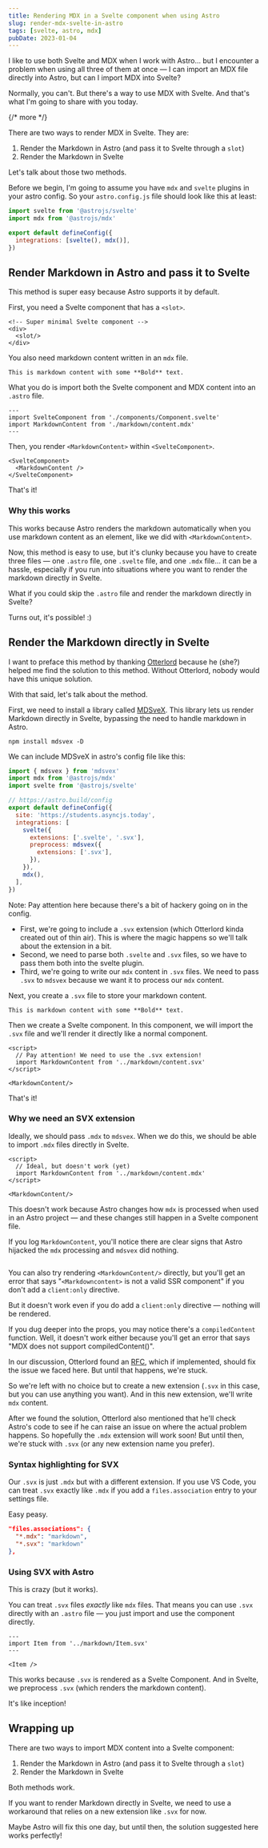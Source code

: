 ```yaml
---
title: Rendering MDX in a Svelte component when using Astro
slug: render-mdx-svelte-in-astro
tags: [svelte, astro, mdx]
pubDate: 2023-01-04
---
```


I like to use both Svelte and MDX when I work with Astro... but I encounter a problem when using all three of them at once — I can import an MDX file directly into Astro, but can I import MDX into Svelte?

Normally, you can't. But there's a way to use MDX with Svelte. And that's what I'm going to share with you today.

{/* more */}

There are two ways to render MDX in Svelte. They are:

1. Render the Markdown in Astro (and pass it to Svelte through a `slot`)
2. Render the Markdown in Svelte

Let's talk about those two methods.

Before we begin, I'm going to assume you have `mdx` and `svelte` plugins in your astro config. So your `astro.config.js` file should look like this at least:

```js
import svelte from '@astrojs/svelte'
import mdx from '@astrojs/mdx'

export default defineConfig({
  integrations: [svelte(), mdx()],
})
```

## Render Markdown in Astro and pass it to Svelte

This method is super easy because Astro supports it by default.

First, you need a Svelte component that has a `<slot>`.

```svelte
<!-- Super minimal Svelte component -->
<div>
  <slot/>
</div>
```

You also need markdown content written in an `mdx` file.

```mdx
This is markdown content with some **Bold** text.
```

What you do is import both the Svelte component and MDX content into an `.astro` file.

```astro
---
import SvelteComponent from './components/Component.svelte'
import MarkdownContent from './markdown/content.mdx'
---
```

Then, you render `<MarkdownContent>` within `<SvelteComponent>`.

```svelte
<SvelteComponent>
  <MarkdownContent />
</SvelteComponent>
```

That's it!

### Why this works

This works because Astro renders the markdown automatically when you use markdown content as an element, like we did with `<MarkdownContent>`.

Now, this method is easy to use, but it's clunky because you have to create three files — one `.astro` file, one `.svelte` file, and one `.mdx` file... it can be a hassle, especially if you run into situations where you want to render the markdown directly in Svelte.

What if you could skip the `.astro` file and render the markdown directly in Svelte?

Turns out, it's possible! :)

## Render the Markdown directly in Svelte

I want to preface this method by thanking [Otterlord](https://twitter.com/theotterlord) because he (she?) helped me find the solution to this method. Without Otterlord, nobody would have this unique solution.

With that said, let's talk about the method.

First, we need to install a library called [MDSveX](https://mdsvex.com). This library lets us render Markdown directly in Svelte, bypassing the need to handle markdown in Astro.

```shell
npm install mdsvex -D
```

We can include MDSveX in astro's config file like this:

```js
import { mdsvex } from 'mdsvex'
import mdx from '@astrojs/mdx'
import svelte from '@astrojs/svelte'

// https://astro.build/config
export default defineConfig({
  site: 'https://students.asyncjs.today',
  integrations: [
    svelte({
      extensions: ['.svelte', '.svx'],
      preprocess: mdsvex({
        extensions: ['.svx'],
      }),
    }),
    mdx(),
  ],
})
```

Note: Pay attention here because there's a bit of hackery going on in the config.

- First, we're going to include a `.svx` extension (which Otterlord kinda created out of thin air). This is where the magic happens so we'll talk about the extension in a bit.
- Second, we need to parse both `.svelte` and `.svx` files, so we have to pass them both into the svelte plugin.
- Third, we're going to write our `mdx` content in `.svx` files. We need to pass `.svx` to `mdsvex` because we want it to process our `mdx` content.

Next, you create a `.svx` file to store your markdown content.

```
This is markdown content with some **Bold** text.
```

Then we create a Svelte component. In this component, we will import the `.svx` file and we'll render it directly like a normal component.

```svelte
<script>
  // Pay attention! We need to use the .svx extension!
  import MarkdownContent from '../markdown/content.svx'
</script>

<MarkdownContent/>
```

That's it!

### Why we need an SVX extension

Ideally, we should pass `.mdx` to `mdsvex`. When we do this, we should be able to import `.mdx` files directly in Svelte.

```svelte
<script>
  // Ideal, but doesn't work (yet)
  import MarkdownContent from '../markdown/content.mdx'
</script>

<MarkdownContent/>
```

This doesn't work because Astro changes how `mdx` is processed when used in an Astro project — and these changes still happen in a Svelte component file.

If you log `MarkdownContent`, you'll notice there are clear signs that Astro hijacked the `mdx` processing and `mdsvex` did nothing.

<Image src='/images/posts/render-mdx-svelte-astro/astro-mdx-log.png' alt='' />

You can also try rendering `<MarkdownContent/>` directly, but you'll get an error that says "`<Markdowncontent>` is not a valid SSR component" if you don't add a `client:only` directive.

But it doesn't work even if you do add a `client:only` directive — nothing will be rendered.

If you dug deeper into the props, you may notice there's a `compiledContent` function. Well, it doesn't work either because you'll get an error that says "MDX does not support compiledContent()".

In our discussion, Otterlord found an [RFC](https://github.com/withastro/rfcs/discussions/419), which if implemented, should fix the issue we faced here. But until that happens, we're stuck.

So we're left with no choice but to create a new extension (`.svx` in this case, but you can use anything you want). And in this new extension, we'll write `mdx` content.

After we found the solution, Otterlord also mentioned that he'll check Astro's code to see if he can raise an issue on where the actual problem happens. So hopefully the `.mdx` extension will work soon! But until then, we're stuck with `.svx` (or any new extension name you prefer).

### Syntax highlighting for SVX

Our `.svx` is just `.mdx` but with a different extension. If you use VS Code, you can treat `.svx` exactly like `.mdx` if you add a `files.association` entry to your settings file.

Easy peasy.

```json
"files.associations": {
  "*.mdx": "markdown",
  "*.svx": "markdown"
},
```

### Using SVX with Astro

This is crazy (but it works).

You can treat `.svx` files _exactly_ like `mdx` files. That means you can use `.svx` directly with an `.astro` file — you just import and use the component directly.

```
---
import Item from '../markdown/Item.svx'
---

<Item />
```

This works because `.svx` is rendered as a Svelte Component. And in Svelte, we preprocess `.svx` (which renders the markdown content).

It's like inception!

## Wrapping up

There are two ways to import MDX content into a Svelte component:

1. Render the Markdown in Astro (and pass it to Svelte through a `slot`)
2. Render the Markdown in Svelte

Both methods work.

If you want to render Markdown directly in Svelte, we need to use a workaround that relies on a new extension like `.svx` for now.

Maybe Astro will fix this one day, but until then, the solution suggested here works perfectly!
